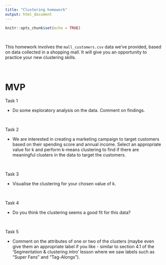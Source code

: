 ```yaml
---
title: "Clustering homework"
output: html_document
---
```


```r
knitr::opts_chunk$set(echo = TRUE)
```

<br>

This homework involves the `mall_customers.csv` data we've provided, based on data collected in a shopping mall. It will give you an opportunity to practice your new clustering skills.

<br>

# MVP

Task 1

* Do some exploratory analysis on the data. Comment on findings. 

<br>

Task 2

* We are interested in creating a marketing campaign to target customers based on their spending score and annual income. Select an appropriate value for k and perform k-means clustering to find if there are meaningful clusters in the data to target the customers. 

<br>

Task 3

* Visualise the clustering for your chosen value of k.

<br>

Task 4

* Do you think the clustering seems a good fit for this data?

<br>

Task 5

* Comment on the attributes of one or two of the clusters (maybe even give them an appropriate label if you like - similar to section 4.1 of the 'Segmentation & clustering intro' lesson where we saw labels such as "Super Fans" and "Tag-Alongs"). 






